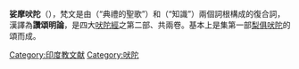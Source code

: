 {{印度教}}
'''娑摩吠陀'''（{{lang-sa|सामवे|{{IAST|sāmaveda}}}}），梵文是由''{{IAST|sāman}}''（“典禮的聖歌”）和''{{IAST|veda}}''（“知識”）兩個詞根構成的復合詞，漢譯為'''讚頌明論'''，是四大[[吠陀經|吠陀經]]之第二部、共兩卷。基本上是集第一部[[梨俱吠陀|梨俱吠陀]]的頌而成。

{{wikisourcelang-inline|sa|सामवेदः}}

{{Religion-stub}}
{{印度神話}}
[[Category:印度教文献|Category:印度教文献]]
[[Category:吠陀|Category:吠陀]]